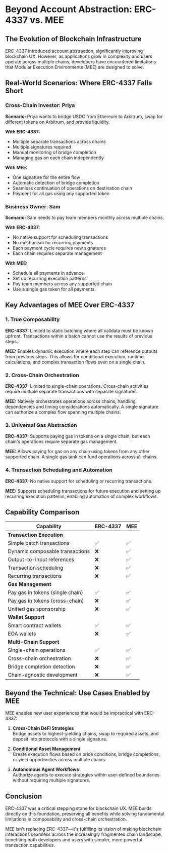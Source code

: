 # Beyond Account Abstraction: ERC-4337 vs. MEE

## The Evolution of Blockchain Infrastructure

ERC-4337 introduced account abstraction, significantly improving blockchain UX. However, as applications grow in complexity and users operate across multiple chains, developers have encountered limitations that Modular Execution Environments (MEE) are designed to solve.

## Real-World Scenarios: Where ERC-4337 Falls Short

### Cross-Chain Investor: Priya

**Scenario:** Priya wants to bridge USDC from Ethereum to Arbitrum, swap for different tokens on Arbitrum, and provide liquidity.

**With ERC-4337:**
- Multiple separate transactions across chains
- Multiple signatures required
- Manual monitoring of bridge completion
- Managing gas on each chain independently

**With MEE:**
- One signature for the entire flow
- Automatic detection of bridge completion
- Seamless continuation of operations on destination chain
- Payment for all gas using any supported token

### Business Owner: Sam

**Scenario:** Sam needs to pay team members monthly across multiple chains.

**With ERC-4337:**
- No native support for scheduling transactions
- No mechanism for recurring payments
- Each payment cycle requires new signatures
- Each chain requires separate management

**With MEE:**
- Schedule all payments in advance
- Set up recurring execution patterns
- Pay team members across any supported chain
- Use a single gas token for all payments

## Key Advantages of MEE Over ERC-4337

### 1. True Composability

**ERC-4337:** Limited to static batching where all calldata must be known upfront. Transactions within a batch cannot use the results of previous steps.

**MEE:** Enables dynamic execution where each step can reference outputs from previous steps. This allows for conditional execution, runtime calculations, and complex transaction flows even on a single chain.

### 2. Cross-Chain Orchestration

**ERC-4337:** Limited to single-chain operations. Cross-chain activities require multiple separate transactions with separate signatures.

**MEE:** Natively orchestrates operations across chains, handling dependencies and timing considerations automatically. A single signature can authorize a complex flow spanning multiple chains.

### 3. Universal Gas Abstraction

**ERC-4337:** Supports paying gas in tokens on a single chain, but each chain's operations require separate gas management.

**MEE:** Allows paying for gas on any chain using tokens from any other supported chain. A single gas tank can fund operations across all chains.

### 4. Transaction Scheduling and Automation

**ERC-4337:** No native support for scheduling or recurring transactions.

**MEE:** Supports scheduling transactions for future execution and setting up recurring execution patterns, enabling automation of complex workflows.

## Capability Comparison

| Capability | ERC-4337 | MEE |
|------------|----------|-----|
| **Transaction Execution** | | |
| Simple batch transactions | ✅ | ✅ |
| Dynamic composable transactions | ❌ | ✅ |
| Output-to-input references | ❌ | ✅ |
| Transaction scheduling | ❌ | ✅ |
| Recurring transactions | ❌ | ✅ |
| **Gas Management** | | |
| Pay gas in tokens (single chain) | ✅ | ✅ |
| Pay gas in tokens (cross-chain) | ❌ | ✅ |
| Unified gas sponsorship | ❌ | ✅ |
| **Wallet Support** | | |
| Smart contract wallets | ✅ | ✅ |
| EOA wallets | ❌ | ✅ |
| **Multi-Chain Support** | | |
| Single-chain operations | ✅ | ✅ |
| Cross-chain orchestration | ❌ | ✅ |
| Bridge completion detection | ❌ | ✅ |
| Chain-agnostic development | ❌ | ✅ |

## Beyond the Technical: Use Cases Enabled by MEE

MEE enables new user experiences that would be impractical with ERC-4337:

1. **Cross-Chain DeFi Strategies**  
   Bridge assets to highest-yielding chains, swap to required assets, and deposit into protocols with a single signature.

2. **Conditional Asset Management**  
   Create execution flows based on price conditions, bridge completions, or yield opportunities across multiple chains.

3. **Autonomous Agent Workflows**  
   Authorize agents to execute strategies within user-defined boundaries without requiring multiple signatures.

## Conclusion

ERC-4337 was a critical stepping stone for blockchain UX. MEE builds directly on this foundation, preserving all benefits while solving fundamental limitations in composability and cross-chain orchestration.

MEE isn't replacing ERC-4337—it's fulfilling its vision of making blockchain interactions seamless across the increasingly fragmented chain landscape, benefiting both developers and users with simpler, more powerful transaction capabilities.